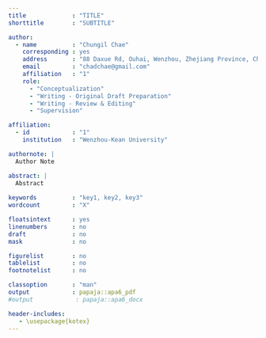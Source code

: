```yaml
---
title             : "TITLE"
shorttitle        : "SUBTITLE"

author: 
  - name          : "Chungil Chae"
    corresponding : yes
    address       : "88 Daxue Rd, Ouhai, Wenzhou, Zhejiang Province, China 325060."
    email         : "chadchae@gmail.com"
    affiliation   : "1"
    role:
      - "Conceptualization"
      - "Writing - Original Draft Preparation"
      - "Writing - Review & Editing"
      - "Supervision"

affiliation:
  - id            : "1"
    institution   : "Wenzhou-Kean University"

authornote: |
  Author Note

abstract: |
  Abstract
  
keywords          : "key1, key2, key3"
wordcount         : "X"

floatsintext      : yes
linenumbers       : no
draft             : no
mask              : no

figurelist        : no
tablelist         : no
footnotelist      : no

classoption       : "man"
output            : papaja::apa6_pdf
#output            : papaja::apa6_docx

header-includes:
   - \usepackage{kotex}
---
```


